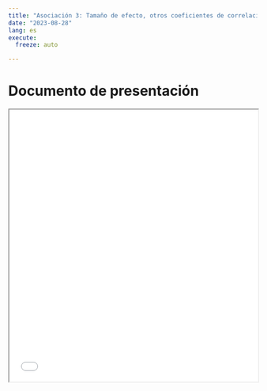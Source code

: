 ```yaml
---
title: "Asociación 3: Tamaño de efecto, otros coeficientes de correlación y matrices"
date: "2023-08-28"
lang: es
execute:
  freeze: auto   

---
```


# Documento de presentación

<iframe src=/slides/04_corr-extensiones.html height="550" width=100% allowfullscreen="true">
</iframe> 


